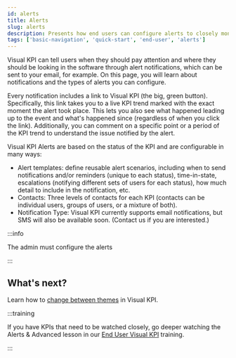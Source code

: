 ```yaml
---
id: alerts
title: Alerts
slug: alerts
description: Presents how end users can configure alerts to closely monitor critical KPIs in Transpara's Visual KPIs software.
tags: ['basic-navigation', 'quick-start', 'end-user', 'alerts']
---
```



Visual KPI can tell users when they should pay attention and where they should be looking in the software through alert notifications, which can be sent to your email, for example. On this page, you will learn about notifications and the types of alerts you can configure.  

Every notification includes a link to Visual KPI (the big, green button). Specifically, this link takes you to a live KPI trend marked with the exact moment the alert took place. This lets you also see what happened leading up to the event and what's happened since (regardless of when you click the link). Additionally, you can comment on a specific point or a period of the KPI trend to understand the issue notified by the alert. 

<StylizedImage
  imgURL="/img/docs/end-user/basic-navigation/alets/visualization-alerts-notification.png"
  alt="Alert notification example"
/>

Visual KPI Alerts are based on the status of the KPI and are configurable in many ways:

- Alert templates: define reusable alert scenarios, including when to send notifications and/or reminders (unique to each status), time-in-state, escalations (notifying different sets of users for each status), how much detail to include in the notification, etc. 
- Contacts: Three levels of contacts for each KPI (contacts can be individual users, groups of users, or a mixture of both). 
- Notification Type: Visual KPI currently supports email notifications, but SMS will also be available soon. (Contact us if you are interested.) 

<StylizedImage
  imgURL="/img/docs/end-user/basic-navigation/alets/visualization-alerts-trend.png"
  alt="Alert trend"
/>

:::info

The admin must configure the alerts 

:::

## What's next? 

Learn how to [change between themes](/docs/end-user/basic-navigation/dark-light-theme) in Visual KPI.

:::training

If you have KPIs that need to be watched closely, go deeper watching the Alerts & Advanced lesson in our [End User Visual KPI](https://www.transpara.com/lesson/search-end-user/) training.

:::

